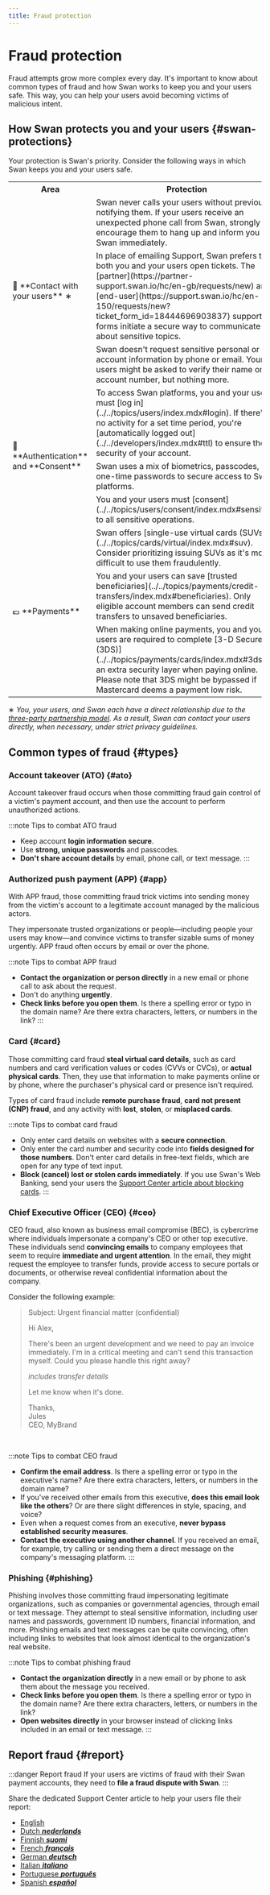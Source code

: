 ```yaml
---
title: Fraud protection
---
```


# Fraud protection

Fraud attempts grow more complex every day.
It's important to know about common types of fraud and how Swan works to keep you and your users safe.
This way, you can help your users avoid becoming victims of malicious intent.


<TrustCenter />

## How Swan protects you and your users {#swan-protections}

Your protection is Swan's priority.
Consider the following ways in which Swan keeps you and your users safe.

<table>
  <tr>
    <th>Area</th>
    <th>Protection</th>
  </tr>
  <tr>
    <td rowspan="3">💬 **Contact with your users** ∗</td>
    <td>Swan never calls your users without previously notifying them. If your users receive an unexpected phone call from Swan, strongly encourage them to hang up and inform you and Swan immediately.</td>
  </tr>
  <tr>
    <td>In place of emailing Support, Swan prefers that both you and your users open tickets. The [partner](https://partner-support.swan.io/hc/en-gb/requests/new) and [end-user](https://support.swan.io/hc/en-150/requests/new?ticket_form_id=18444696903837) support forms initiate a secure way to communicate about sensitive topics.</td>
  </tr>
  <tr>
    <td>Swan doesn't request sensitive personal or account information by phone or email. Your users might be asked to verify their name or account number, but nothing more.</td>
  </tr>
  <tr>
    <td rowspan="3">🔐 **Authentication** and **Consent**</td>
    <td>To access Swan platforms, you and your users must [log in](../../topics/users/index.mdx#login). If there's no activity for a set time period, you're [automatically logged out](../../developers/index.mdx#ttl) to ensure the security of your account.</td>
  </tr>
  <tr>
    <td>Swan uses a mix of biometrics, passcodes, and one-time passwords to secure access to Swan platforms.</td>
  </tr>
  <tr>
    <td>You and your users must [consent](../../topics/users/consent/index.mdx#sensitive) to all sensitive operations.</td>
  </tr>
  <tr>
    <td rowspan="3">💶 **Payments**</td>
    <td>Swan offers [single-use virtual cards (SUVs)](../../topics/cards/virtual/index.mdx#suv). Consider prioritizing issuing SUVs as it's more difficult to use them fraudulently.</td>
  </tr>
  <tr>
    <td>You and your users can save [trusted beneficiaries](../../topics/payments/credit-transfers/index.mdx#beneficiaries). Only eligible account members can send credit transfers to unsaved beneficiaries.</td>
  </tr>
  <td>When making online payments, you and your users are required to complete [3-D Secure (3DS)](../../topics/payments/cards/index.mdx#3ds), an extra security layer when paying online. Please note that 3DS might be bypassed if Mastercard deems a payment low risk.</td>
</table>

∗ *You, your users, and Swan each have a direct relationship due to the [three-party partnership model](../index.mdx#model).
As a result, Swan can contact your users directly, when necessary, under strict privacy guidelines.*


## Common types of fraud {#types}

### Account takeover (ATO) {#ato}

Account takeover fraud occurs when those committing fraud gain control of a victim's payment account, and then use the account to perform unauthorized actions.

:::note Tips to combat ATO fraud
- Keep account **login information secure**.
- Use **strong, unique passwords** and passcodes.
- **Don't share account details** by email, phone call, or text message.
:::

### Authorized push payment (APP) {#app}

With APP fraud, those committing fraud trick victims into sending money from the victim's account to a legitimate account managed by the malicious actors.

They impersonate trusted organizations or people—including people your users may know—and convince victims to transfer sizable sums of money urgently.
APP fraud often occurs by email or over the phone.

:::note Tips to combat APP fraud
- **Contact the organization or person directly** in a new email or phone call to ask about the request.
- Don't do anything **urgently**.
- **Check links before you open them**. Is there a spelling error or typo in the domain name? Are there extra characters, letters, or numbers in the link?
:::

### Card {#card}

Those committing card fraud **steal virtual card details**, such as card numbers and card verification values or codes (CVVs or CVCs), or **actual physical cards**.
Then, they use that information to make payments online or by phone, where the purchaser's physical card or presence isn't required.

Types of card fraud include **remote purchase fraud**, **card not present (CNP) fraud**, and any activity with **lost**, **stolen**, or **misplaced cards**.

:::note Tips to combat card fraud
- Only enter card details on websites with a **secure connection**.
- Only enter the card number and security code into **fields designed for those numbers**. Don't enter card details in free-text fields, which are open for any type of text input.
- **Block (cancel) lost or stolen cards immediately**. If you use Swan's Web Banking, send your users the [Support Center article about blocking cards](https://support.swan.io/hc/en-150/articles/18538920070045-Blocking-your-card).
:::

### Chief Executive Officer (CEO) {#ceo}

CEO fraud, also known as business email compromise (BEC), is cybercrime where individuals impersonate a company's CEO or other top executive.
These individuals send **convincing emails** to company employees that seem to require **immediate and urgent attention**.
In the email, they might request the employee to transfer funds, provide access to secure portals or documents, or otherwise reveal confidential information about the company.

Consider the following example:

> Subject: Urgent financial matter (confidential)
>
> Hi Alex,
>
> There's been an urgent development and we need to pay an invoice immediately.
> I'm in a critical meeting and can't send this transaction myself.
> Could you please handle this right away?
>
> *includes transfer details*
>
> Let me know when it's done.
>
> Thanks,<br />
> Jules<br />
> CEO, MyBrand
<br />

:::note Tips to combat CEO fraud
- **Confirm the email address**. Is there a spelling error or typo in the executive's name? Are there extra characters, letters, or numbers in the domain name?
- If you've received other emails from this executive, **does this email look like the others**? Or are there slight differences in style, spacing, and voice?
- Even when a request comes from an executive, **never bypass established security measures**.
- **Contact the executive using another channel**. If you received an email, for example, try calling or sending them a direct message on the company's messaging platform.
:::

### Phishing {#phishing}

Phishing involves those committing fraud impersonating legitimate organizations, such as companies or governmental agencies, through email or text message.
They attempt to steal sensitive information, including user names and passwords, government ID numbers, financial information, and more.
Phishing emails and text messages can be quite convincing, often including links to websites that look almost identical to the organization's real website.

:::note Tips to combat phishing fraud
- **Contact the organization directly** in a new email or by phone to ask them about the message you received.
- **Check links before you open them**. Is there a spelling error or typo in the domain name? Are there extra characters, letters, or numbers in the link?
- **Open websites directly** in your browser instead of clicking links included in an email or text message.
:::

## Report fraud {#report}

:::danger Report fraud
If your users are victims of fraud with their Swan payment accounts, they need to **file a fraud dispute with Swan**.
:::

Share the dedicated Support Center article to help your users file their report:

- [English](https://support.swan.io/hc/en-150/articles/17099978406045)
- [Dutch ***nederlands***](https://support.swan.io/hc/nl/articles/17099978406045)
- [Finnish ***suomi***](https://support.swan.io/hc/fi/articles/17099978406045)
- [French ***français***](https://support.swan.io/hc/fr/articles/17099978406045)
- [German ***deutsch***](https://support.swan.io/hc/de/articles/17099978406045)
- [Italian ***italiano***](https://support.swan.io/hc/it/articles/17099978406045)
- [Portuguese ***português***](https://support.swan.io/hc/pt/articles/17099978406045)
- [Spanish ***español***](https://support.swan.io/hc/es/articles/17099978406045)